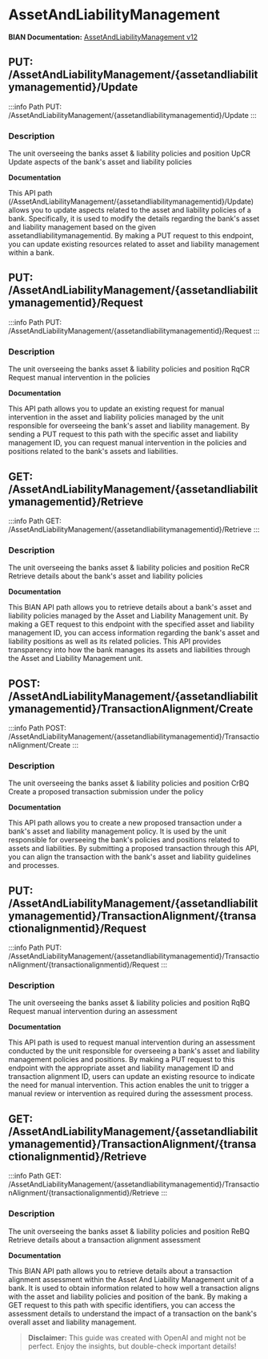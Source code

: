 # AssetAndLiabilityManagement

**BIAN Documentation:** [AssetAndLiabilityManagement v12](https://app.swaggerhub.com/apis/BIAN-3/AssetAndLiabilityManagement/12.0.0)

## PUT: /AssetAndLiabilityManagement/\{assetandliabilitymanagementid\}/Update

:::info Path
PUT: /AssetAndLiabilityManagement/\{assetandliabilitymanagementid\}/Update
:::

### Description

The unit overseeing the  banks asset & liability policies and position UpCR Update aspects of the bank's asset and liability policies

**Documentation**

This API path \(/AssetAndLiabilityManagement/\{assetandliabilitymanagementid\}/Update\) allows you to update aspects related to the asset and liability policies of a bank\. Specifically\, it is used to modify the details regarding the bank's asset and liability management based on the given assetandliabilitymanagementid\. By making a PUT request to this endpoint\, you can update existing resources related to asset and liability management within a bank\.

## PUT: /AssetAndLiabilityManagement/\{assetandliabilitymanagementid\}/Request

:::info Path
PUT: /AssetAndLiabilityManagement/\{assetandliabilitymanagementid\}/Request
:::

### Description

The unit overseeing the  banks asset & liability policies and position RqCR Request manual intervention in the policies

**Documentation**

This API path allows you to update an existing request for manual intervention in the asset and liability policies managed by the unit responsible for overseeing the bank's asset and liability management\. By sending a PUT request to this path with the specific asset and liability management ID\, you can request manual intervention in the policies and positions related to the bank's assets and liabilities\.

## GET: /AssetAndLiabilityManagement/\{assetandliabilitymanagementid\}/Retrieve

:::info Path
GET: /AssetAndLiabilityManagement/\{assetandliabilitymanagementid\}/Retrieve
:::

### Description

The unit overseeing the  banks asset & liability policies and position ReCR Retrieve details about the bank's asset and liability policies

**Documentation**

This BIAN API path allows you to retrieve details about a bank's asset and liability policies managed by the Asset and Liability Management unit\. By making a GET request to this endpoint with the specified asset and liability management ID\, you can access information regarding the bank's asset and liability positions as well as its related policies\. This API provides transparency into how the bank manages its assets and liabilities through the Asset and Liability Management unit\.

## POST: /AssetAndLiabilityManagement/\{assetandliabilitymanagementid\}/TransactionAlignment/Create

:::info Path
POST: /AssetAndLiabilityManagement/\{assetandliabilitymanagementid\}/TransactionAlignment/Create
:::

### Description

The unit overseeing the  banks asset & liability policies and position CrBQ Create a proposed transaction submission under the policy

**Documentation**

This API path allows you to create a new proposed transaction under a bank's asset and liability management policy\. It is used by the unit responsible for overseeing the bank's policies and positions related to assets and liabilities\. By submitting a proposed transaction through this API\, you can align the transaction with the bank's asset and liability guidelines and processes\.

## PUT: /AssetAndLiabilityManagement/\{assetandliabilitymanagementid\}/TransactionAlignment/\{transactionalignmentid\}/Request

:::info Path
PUT: /AssetAndLiabilityManagement/\{assetandliabilitymanagementid\}/TransactionAlignment/\{transactionalignmentid\}/Request
:::

### Description

The unit overseeing the  banks asset & liability policies and position RqBQ Request manual intervention during an assessment

**Documentation**

This API path is used to request manual intervention during an assessment conducted by the unit responsible for overseeing a bank's asset and liability management policies and positions\. By making a PUT request to this endpoint with the appropriate asset and liability management ID and transaction alignment ID\, users can update an existing resource to indicate the need for manual intervention\. This action enables the unit to trigger a manual review or intervention as required during the assessment process\.

## GET: /AssetAndLiabilityManagement/\{assetandliabilitymanagementid\}/TransactionAlignment/\{transactionalignmentid\}/Retrieve

:::info Path
GET: /AssetAndLiabilityManagement/\{assetandliabilitymanagementid\}/TransactionAlignment/\{transactionalignmentid\}/Retrieve
:::

### Description

The unit overseeing the  banks asset & liability policies and position ReBQ Retrieve details about a transaction alignment assessment

**Documentation**

This BIAN API path allows you to retrieve details about a transaction alignment assessment within the Asset And Liability Management unit of a bank\. It is used to obtain information related to how well a transaction aligns with the asset and liability policies and position of the bank\. By making a GET request to this path with specific identifiers\, you can access the assessment details to understand the impact of a transaction on the bank's overall asset and liability management\.

> **Disclaimer:** This guide was created with OpenAI and might not be perfect. Enjoy the insights, but double-check important details!
